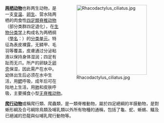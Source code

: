 <div style="float:right;margin-left:1em">[[Image:Rhacodactylus_ciliatus.jpg|230px]]</div>
'''[[两栖动物|两栖动物]]'''也称两生动物，是一支[[變溫動物|变温]]、[[卵生|卵生]]、营水陆两栖的肉食性[[四足類|四足類]][[脊椎动物|脊椎动物]]（部分类群四足退化），在[[生物分类学|生物分类学]]上构成名为两栖纲（[[學名|學名]]：{{Lang|la|Amphibia}}）的[[分类单元|分类单元]]。特征為表皮裸露，无鳞甲、毛羽等覆盖，皮膚通过分泌粘液以保持身体湿润；四足有趾而无爪。所产的卵缺乏[[卵壳|卵壳]]保湿，因此需产在水中。幼体出生后必须在水中生活，用[[鳃|鳃]]呼吸，成年后可在陆地上生活，用[[肺|肺]]和皮肤呼吸，主要捕食小型[[无脊椎动物|无脊椎动物]]。

'''[[爬行动物|爬行动物]]'''或稱爬行類、爬蟲類，是一類脊椎動物，屬於四足總綱的羊膜動物，是對蜥形綱及合弓綱除鳥類及哺乳類以外所有物種的通稱，包括了龜、蛇、蜥蜴、鱷及已絕滅的恐龍與似哺乳爬行動物等。